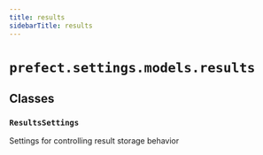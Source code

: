 ```yaml
---
title: results
sidebarTitle: results
---
```


# `prefect.settings.models.results`

## Classes

### `ResultsSettings`


Settings for controlling result storage behavior

